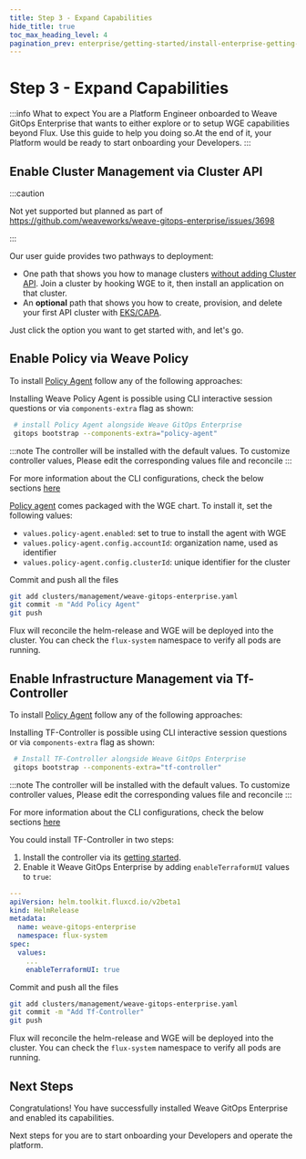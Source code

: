 ```yaml
---
title: Step 3 - Expand Capabilities
hide_title: true
toc_max_heading_level: 4
pagination_prev: enterprise/getting-started/install-enterprise-getting-started-onboard
---
```



# Step 3 - Expand Capabilities

:::info What to expect
You are a Platform Engineer onboarded to Weave GitOps Enterprise that wants to either explore or to
setup WGE capabilities beyond Flux. Use this guide to help you doing so.At the end of it, your Platform would be ready to start onboarding your Developers.
:::

## Enable Cluster Management via Cluster API

<Tabs groupId="clusterManagement" defaultValue="manual">
<TabItem value="cli" label="cli">

:::caution

Not yet supported but planned as part of https://github.com/weaveworks/weave-gitops-enterprise/issues/3698

:::

</TabItem>
<TabItem value="manual" label="manual">

Our user guide provides two pathways to deployment:

- One path that shows you how to manage clusters [without adding Cluster API](managing-clusters-without-capi.mdx). Join a cluster by hooking WGE to it, then install an application on that cluster.
- An **optional** path that shows you how to create, provision, and delete your first API cluster with [EKS/CAPA](../cluster-management/deploying-capa-eks.mdx).

Just click the option you want to get started with, and let's go.

</TabItem>
</Tabs>

## Enable Policy via Weave Policy

To install [Policy Agent](../../policy/intro.mdx) follow any of the following approaches:

<Tabs groupId="policy agent" defaultValue="cli">
<TabItem value="cli" label="cli">

Installing Weave Policy Agent is possible using CLI interactive session questions or via `components-extra` flag as shown:

```bash
 # install Policy Agent alongside Weave GitOps Enterprise
 gitops bootstrap --components-extra="policy-agent"
```

:::note
The controller will be installed with the default values. To customize controller values, Please edit the corresponding values file and reconcile
:::

For more information about the CLI configurations, check the below sections [here](#cli-configurations)

</TabItem>
<TabItem value="manual" label="manual">

[Policy agent](../../policy/intro.mdx) comes packaged with the WGE chart. To install it, set the following values:

- `values.policy-agent.enabled`: set to true to install the agent with WGE
- `values.policy-agent.config.accountId`: organization name, used as identifier
- `values.policy-agent.config.clusterId`: unique identifier for the cluster

Commit and push all the files

```bash
git add clusters/management/weave-gitops-enterprise.yaml
git commit -m "Add Policy Agent"
git push
```

Flux will reconcile the helm-release and WGE will be deployed into the cluster. You can check the `flux-system` namespace to verify all pods are running.

</TabItem>
</Tabs>

## Enable Infrastructure Management via Tf-Controller

To install [Policy Agent](../../policy/intro.mdx) follow any of the following approaches:

<Tabs groupId="tf-controller" defaultValue="cli">
<TabItem value="cli" label="cli">

Installing TF-Controller is possible using CLI interactive session questions or via `components-extra` flag as shown:

```bash
 # Install TF-Controller alongside Weave GitOps Enterprise
 gitops bootstrap --components-extra="tf-controller"
```

:::note
The controller will be installed with the default values. To customize controller values, Please edit the corresponding values file and reconcile
:::

For more information about the CLI configurations, check the below sections [here](#cli-configurations)

</TabItem>
<TabItem value="manual" label="manual">

You could install TF-Controller in two steps:
1. Install the controller via its [getting started](../../../terraform/get-started-terraform).
2. Enable it Weave GitOps Enterprise by adding `enableTerraformUI` values to `true`:

```yaml
---
apiVersion: helm.toolkit.fluxcd.io/v2beta1
kind: HelmRelease
metadata:
  name: weave-gitops-enterprise
  namespace: flux-system
spec:
  values:
    ...
    enableTerraformUI: true
```

Commit and push all the files

```bash
git add clusters/management/weave-gitops-enterprise.yaml
git commit -m "Add Tf-Controller"
git push
```

Flux will reconcile the helm-release and WGE will be deployed into the cluster. You can check the `flux-system` namespace to verify all pods are running.

</TabItem>
</Tabs>

## Next Steps

Congratulations! You have successfully installed Weave GitOps Enterprise and enabled its capabilities.

Next steps for you are to start onboarding your Developers and operate the platform.

